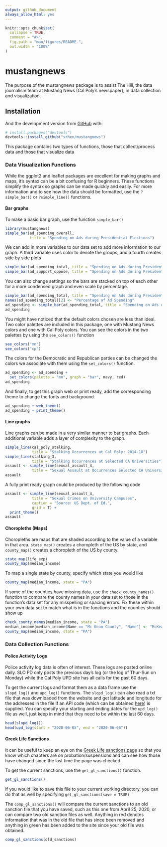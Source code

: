 ```yaml
---
output: github_document
always_allow_html: yes
---
```


<!-- README.md is generated from README.Rmd. Please edit that file -->

```r
knitr::opts_chunk$set(
  collapse = TRUE,
  comment = "#>",
  fig.path = "man/figures/README-",
  out.width = "100%"
)
```
# mustangnews

<!-- badges: start -->
<!-- badges: end -->

The purpose of the mustangnews package is to assist The Hill,
the data journalism team at Mustang News (Cal Poly’s newspaper), in data
collection and visualization.

## Installation

<!-- You can install the released version of mustangnews from [CRAN](https://CRAN.R-project.org) with:

``` r
install.packages("mustangnews")
```
-->

And the development version from [GitHub](https://github.com/) with:

``` r
# install.packages("devtools")
devtools::install_github("srhen/mustangnews")
```

This package contains two types of functions, those that collect/process data and those that visualize data

### Data Visualization Functions

While the ggplot2 and leaflet packages are excellent for making graphs and maps, it's syntax can be a bit confusing for R beginners. These functions simplify the syntax so graphs can be made quickly and easily. For more information and to see how the data should be formatted, use the `?simple_bar()` or `?simple_line()` functions.

#### Bar graphs

To make a basic bar graph, use the function `simple_bar()`
```r
library(mustangnews)
simple_bar(ad_spending_overall,
           title = "Spending on Ads during Presidential Elections")
```

We can add in more variables to our data set to add more information to our graph. A third variable uses color to denote the groups, and a fourth creates side by side plots

```r
simple_bar(ad_spending_total, title = "Spending on Ads during Presidential Elections")
simple_bar(ad_support_oppose, title = "Spending on Ads during Presidential Elections")
```

You can also change settings so the bars are stacked on top of each other for a more condensed graph and even scale by percentage.

```r
simple_bar(ad_spending_total, title = "Spending on Ads during Presidential Elections", stacked = TRUE)
names(ad_spending_total)[2] <- "Percentage of Ad Spending"
ad_spending <- simple_bar(ad_spending_total, title = "Spending on Ads during Presidential Elections", percent = TRUE)
ad_spending
```

You might have noticed that the default colors chosen are less than ideal. Two color palettes are included in this package, one with Mustang News colors and one with Cal Poly colors. You can see the colors in the two palettes by using the `see_colors()` function

```r
see_colors("mn")
see_colors("cp")
```

The colors for the Democratic and Republican parties can be changed the colors we associate with them using the `set_colors()` function.

```r
ad_spending <- ad_spending +
  set_colors(palette = "mn", graph = "bar", navy, red)
ad_spending
```

And finally, to get this graph web or print ready, add the corresponding theme to change the fonts and background.

```r
ad_spending + web_theme()
ad_spending + print_theme()
```

#### Line graphs

Line graphs can be made in a very similar manner to bar graphs. Each additional variable adds a layer of complexity to the graph.

```r
simple_line(cal_poly_stalking,
            title = "Stalking Occurrences at Cal Poly: 2014-18")
simple_line(stalking_3,
            title = "Stalking Occurrences at Selected CA Universities")
assault <- simple_line(sexual_assault_4,
            title = "Sexual Assault at Occurrences Selected CA Universities")
assault
```

A fully print ready graph could be produced by the following code

```r
assault <- simple_line(sexual_assault_4,
            title = "Sexual Crimes on University Campuses",
            caption = "Source: US Dept. of Ed.",
            grid = T) +
  print_theme()
assault
```

#### Choropleths (Maps)

Choropleths are maps that are shaded according to the value of a variable in that area. `state_map()` creates a choropleth of the US by state, and `county_map()` creates a choropleth of the US by county.

```r
state_map(life_exp)
county_map(median_income)
```

To map a single state by county, specify which state you would like
```r
county_map(median_income, state = "PA")
```

If some of the counties have missing data, use the `check_county_names()` function to compare the county names in your data set to those in the function's data set for any misspelling or spacing errors. Fix these within your own data set to match what is in the functions and the counties should show up

```r
check_county_names(median_income, state = "PA")
median_income[median_income$Name == "Mc Kean County", "Name"] <- "McKean County"
county_map(median_income, state = "PA")
```


### Data Collection Functions

#### Police Activity Logs

Police activity log data is often of interest. These logs are posted online daily. SLO PD only posts the previous day's log (or the log of Thur-Sun on Monday) while the Cal Poly UPD site has all calls for the past 60 days.

To get the current logs and format them as a data frame use the `slopd_log()` and `upd_log()` functions. The `slopd_log()` can also read a txt file that was downloaded from the website and get latitude and longitude for the addresses in the file if an API code (which can be obtained [here](https://developers.google.com/maps/documentation/javascript/get-api-key)) is supplied. You can specify your starting and ending dates for the `upd_log()` file as well, just keep in mind that they need to be within the last 60 days.

```r
head(slopd_log())
head(upd_log(start = "2020-06-05", end = "2020-06-06"))
```

#### Greek Life Sanctions 

It can be useful to keep an eye on the [Greek Life sanctions page](https://greeklife.calpoly.edu/chapter-sanction-information) so that you know which chapters are on probation/suspensions and can see how those have changed since the last time the page was checked. 

To get the current sanctions, use the `get_gl_sanctions()` function. 

```r
get_gl_sanctions()
```

If you would like to save this file to your current working directory, you can do that as well by specifying `get_gl_sanctions(save = TRUE)`

The `comp_gl_sanctions()` will compare the current sanctions to an old sanction file that you have saved, such as this one from April 25, 2020, or can compare two old sanction files as well. Anything in red denotes information that was in the old file that has since been removed and anything in green has been added to the site since your old file was obtained. 

```r
comp_gl_sanctions(old_sanctions)
```



